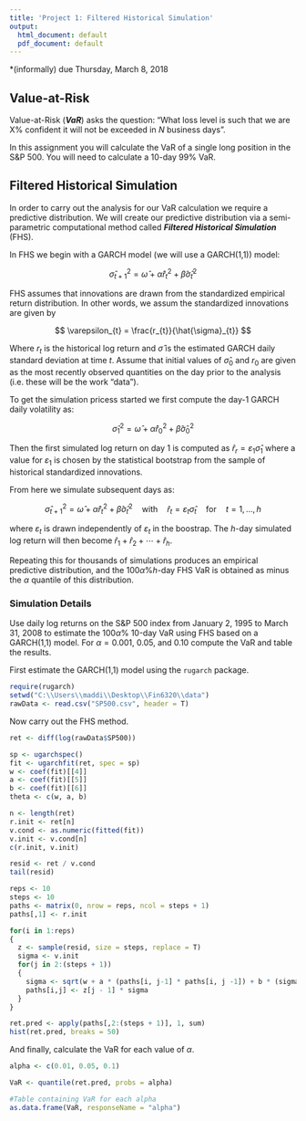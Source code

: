 ---
title: 'Project 1: Filtered Historical Simulation'
output:
  html_document: default
  pdf_document: default
---


*(informally) due Thursday, March 8, 2018


## Value-at-Risk

Value-at-Risk (***VaR***) asks the question: "What loss level is such that we are X% confident it will not be exceeded in *N* business days".

In this assignment you will calculate the VaR of a single long position in the S&P 500. You will need to calculate a $10$-day $99\%$ VaR. 


## Filtered Historical Simulation

In order to carry out the analysis for our VaR calculation we require a predictive distribution. We will create our predictive distribution via a semi-parametric computational method called ***Filtered Historical Simulation*** (FHS). 

In FHS we begin with a GARCH model (we will use a GARCH(1,1)) model:

$$
\hat{\sigma}_{t+1}^{2} = \hat{\omega} + \hat{\alpha} \hat{r}_{t}^{2} + \hat{\beta} \hat{\sigma}_{t}^{2}
$$


FHS assumes that innovations are drawn from the standardized empirical return distribution. In other words, we assum the standardized innovations are given by

$$
\varepsilon_{t} = \frac{r_{t}}{\hat{\sigma}_{t}} 
$$


Where $r_{t}$ is the historical log return and $\hat{\sigma}$ is the estimated GARCH daily standard deviation at time $t$. Assume that initial values of $\hat{\sigma}_{0}$ and $r_{0}$ are given as the most recently observed quantities on the day prior to the analysis (i.e. these will be the work "data"). 

To get the simulation pricess started we first compute the day-1 GARCH daily volatility as:

$$
\hat{\sigma}_{1}^{2} = \hat{\omega} + \hat{\alpha} \hat{r}_{0}^{2} + \hat{\beta} \hat{\sigma}_{0}^{2}
$$

Then the first simulated log return on day 1 is computed as $\hat{r}_{r} = \varepsilon_{1} \hat{\sigma}_{1}$ where a value for $\varepsilon_{1}$ is chosen by the statistical bootstrap from the sample of historical standardized innovations. 

From here we simulate subsequent days as:

$$
\hat{\sigma}_{t+1}^{2} = \hat{\omega} + \hat{\alpha} \hat{r}_{t}^{2} + \hat{\beta} \hat{\sigma}_{t}^{2} \quad \mbox{with} \quad \hat{r}_{t} = \varepsilon_{t} \hat{\sigma}_{t} \quad \mbox{for} \quad t = 1, \ldots, h
$$

where $\varepsilon_{t}$ is drawn independently of $\varepsilon_{t}$ in the boostrap. The $h$-day simulated log return will then become $\hat{r}_{1} + \hat{r}_{2} + \cdots + \hat{r}_{h}$.

Repeating this for thousands of simulations produces an empirical predictive distribution, and the $100\alpha\% h$-day FHS VaR is obtained as minus the $\alpha$ quantile of this distribution. 


### Simulation Details

Use daily log returns on the S&P 500 index from January 2, 1995 to March 31, 2008 to estimate the $100\alpha\%$ 10-day VaR using FHS based on a GARCH(1,1) model. For $\alpha = 0.001$, $0.05$, and $0.10$ compute the VaR and table the results.

First estimate the GARCH(1,1) model using the `rugarch` package.
 
```{r}
require(rugarch)
setwd("C:\\Users\\maddi\\Desktop\\Fin6320\\data")
rawData <- read.csv("SP500.csv", header = T)
```


Now carry out the FHS method.

```{r}
ret <- diff(log(rawData$SP500))

sp <- ugarchspec()
fit <- ugarchfit(ret, spec = sp)
w <- coef(fit)[[4]]
a <- coef(fit)[[5]]
b <- coef(fit)[[6]]
theta <- c(w, a, b)

n <- length(ret)
r.init <- ret[n]
v.cond <- as.numeric(fitted(fit))
v.init <- v.cond[n]
c(r.init, v.init)

resid <- ret / v.cond
tail(resid)

reps <- 10
steps <- 10
paths <- matrix(0, nrow = reps, ncol = steps + 1)
paths[,1] <- r.init

for(i in 1:reps)
{
  z <- sample(resid, size = steps, replace = T)
  sigma <- v.init
  for(j in 2:(steps + 1))
  {
    sigma <- sqrt(w + a * (paths[i, j-1] * paths[i, j -1]) + b * (sigma * sigma))
    paths[i,j] <- z[j - 1] * sigma
  }
}

ret.pred <- apply(paths[,2:(steps + 1)], 1, sum)
hist(ret.pred, breaks = 50)
```


And finally, calculate the VaR for each value of $\alpha$.

```{r}
alpha <- c(0.01, 0.05, 0.1)

VaR <- quantile(ret.pred, probs = alpha)

#Table containing VaR for each alpha
as.data.frame(VaR, responseName = "alpha")
```


